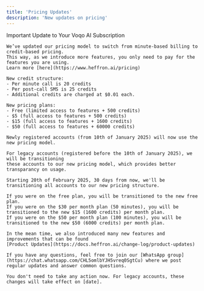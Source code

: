 ```yaml
---
title: 'Pricing Updates'
description: 'New updates on pricing'
---
```

<Update label="10th of January 2024">
    Important Update to Your Voqo AI Subscription

    We’ve updated our pricing model to switch from minute-based billing to credit-based pricing. 
    This way, as we introduce more features, you only need to pay for the features you are using. 
    Learn more [here](https://www.heffron.ai/pricing)

    New credit structure:
    - Per minute call is 20 credits
    - Per post-call SMS is 25 credits
    - Additional credits are charged at $0.01 each.

    New pricing plans:
    - Free (limited access to features + 500 credits)
    - $5 (full access to features + 500 credits)
    - $15 (full access to features + 1600 credits)
    - $50 (full access to features + 60000 credits)

    Newly registered accounts (from 10th of January 2025) will now use the new pricing model. 

    For legacy accounts (registered before the 10th of January 2025), we will be transitioning 
    these accounts to our new pricing model, which provides better transparancy on usage.

    Starting 20th of February 2025, 30 days from now, we'll be transitioning all accounts to our new pricing structure.

    If you were on the free plan, you will be transitioned to the new free plan. 
    If you were on the $30 per month plan (50 minutes), you will be transitioned to the new $15 (1600 credits) per month plan.
    If you were on the $50 per month plan (100 minutes), you will be transitioned to the new $50 (6000 credits) per month plan.

    In the mean time, we also introduced many new features and improvements that can be found 
    [Product Updates](https://docs.heffron.ai/change-log/product-updates)

    If you have any questions, feel free to join our [WhatsApp group](https://chat.whatsapp.com/CHL5omlbYJH5vreq0SgtCu) where we post regular updates and answer common questions. 

    You don't need to take any action now. For legacy accounts, these changes will take effect on [date].

</Update>